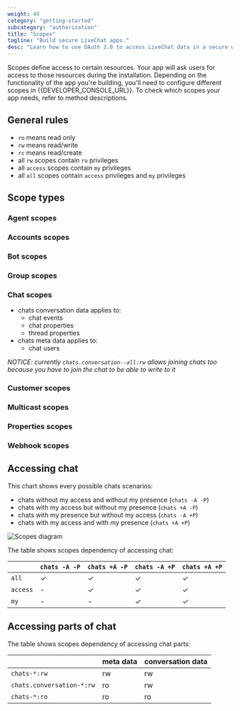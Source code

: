 ```yaml
---
weight: 40
category: "getting-started"
subcategory: "authorization"
title: "Scopes"
tagline: "Build secure LiveChat apps."
desc: "Learn how to use OAuth 2.0 to access LiveChat data in a secure way."
---
```


Scopes define access to certain resources. Your app will ask users for access to those resources during the installation. Depending on the functionality of the app you're building, you'll need to configure different scopes in {{DEVELOPER_CONSOLE_URL}}. To check which scopes your app needs, refer to method descriptions.

## General rules

- `ro` means read only
- `rw` means read/write
- `rc` means read/create
- all `rw` scopes contain `ro` privileges
- all `access` scopes contain `my` privileges
- all `all` scopes contain `access` privileges and `my` privileges

## Scope types

### Agent scopes

<Scopes scopes="agents--my:rw,agents--my:ro,agents--all:rw,agents--all:ro,access_rules:ro,access_rules:rw"/>

### Accounts scopes

<Scopes scopes="accounts--all:rc"/>

### Bot scopes

<Scopes scopes="agents-bot--my:ro,agents-bot--my:rw,agents-bot--all:ro,agents-bot--all:rw"/>

### Group scopes

<Scopes scopes="groups--my:rw,groups--my:ro,groups--all:rw,groups--all:ro"/>

### Chat scopes

<Scopes scopes="chats--all:ro,chats--access:ro,chats--my:ro,chats.conversation--all:rw,chats.conversation--access:rw,chats.conversation--my:rw,chats--all:rw,chats--access:rw,chats--my:rw"/>

- chats conversation data applies to:
  - chat events
  - chat properties
  - thread properties
- chats meta data applies to:
  - chat users

_NOTICE: currently `chats.conversation--all:rw` allows joining chats too because you have to join the chat to be able to write to it_

### Customer scopes

<Scopes scopes="customers.ban:rw,customers:own,customers:ro,customers:rw"/>

### Multicast scopes

<Scopes scopes="multicast:rw"/>

### Properties scopes

<Scopes scopes="properties--my:ro,properties--my:rw,properties--all:ro"/>

### Webhook scopes

<Scopes scopes="webhooks--my:ro,webhooks--my:rw,webhooks--all:ro,webhooks--all:rw"/>

## Accessing chat

This chart shows every possible chats scenarios:

- chats without my access and without my presence (`chats -A -P`)
- chats with my access but without my presence (`chats +A -P`)
- chats with my presence but without my access (`chats -A +P`)
- chats with my access and with my presence (`chats +A +P`)

![Scopes diagram](livechat-scopes-diagram.png)

The table shows scopes dependency of accessing chat:

|          | `chats -A -P` | `chats +A -P` | `chats -A +P` | `chats +A +P` |
| -------- | ------------- | ------------- | ------------- | ------------- |
| `all`    | ✓             | ✓             | ✓             | ✓             |
| `access` | -             | ✓             | ✓             | ✓             |
| `my`     | -             | -             | ✓             | ✓             |

## Accessing parts of chat

The table shows scopes dependency of accessing chat parts:

|                           | meta data | conversation data |
| ------------------------- | --------- | ----------------- |
| `chats-*:rw`              | rw        | rw                |
| `chats.conversation-*:rw` | ro        | rw                |
| `chats-*:ro`              | ro        | ro                |